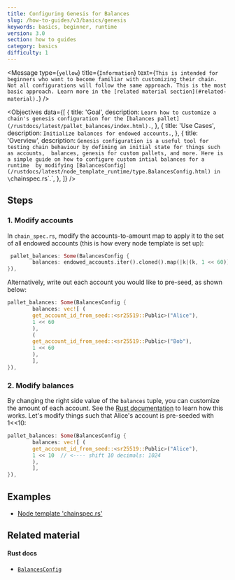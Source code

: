 ```yaml
---
title: Configuring Genesis for Balances
slug: /how-to-guides/v3/basics/genesis
keywords: basics, beginner, runtime
version: 3.0 
section: how to guides
category: basics
difficulty: 1
---
```


<Message
  type={`yellow`}
  title={`Information`}
  text={`This is intended for beginners who want to become familiar with customizing their chain. Not all configurations will follow the same approach. This is the most basic approach. Learn more in the [related material section](#related-material).`}
/>

<Objectives
  data={[
    {
      title: 'Goal',
      description: `Learn how to customize a chain's genesis configuration for the [balances pallet](/rustdocs/latest/pallet_balances/index.html).`,
    },
    {
      title: 'Use Cases',
      description:
        `Initialize balances for endowed accounts.`,
    },
    {
      title: 'Overview',
      description:
        `Genesis configuration is a useful tool for testing chain behaviour by defining an initial state for things such as accounts, 
        balances, genesis for custom pallets, and more. Here is a simple guide on how to configure custom intial balances for a runtime 
        by modifying [BalancesConfig](/rustdocs/latest/node_template_runtime/type.BalancesConfig.html) in \`chainspec.rs\`.`,
    },
  ]}
/>

## Steps

### 1. Modify accounts

In `chain_spec.rs`, modify the accounts-to-amount map to apply it to the set of all endowed accounts (this is how every node template is set up):

```rust
 pallet_balances: Some(BalancesConfig {
		balances: endowed_accounts.iter().cloned().map(|k|(k, 1 << 60)).collect(),
}),
```

Alternatively, write out each account you would like to pre-seed, as shown below:

```rust
pallet_balances: Some(BalancesConfig {
		balances: vec![ (
		get_account_id_from_seed::<sr25519::Public>("Alice"),
		1 << 60
		),
		(
		get_account_id_from_seed::<sr25519::Public>("Bob"),
		1 << 60
		),
		],
}),
```

### 2. Modify balances

By changing the right side value of the `balances` tuple, you can customize the amount of each account. See the [Rust documentation][genesis-config-rustdocs] to learn how this works. Let's modify things such that Alice's account is pre-seeded with 1<<10:

```rust
pallet_balances: Some(BalancesConfig {
		balances: vec![ (
		get_account_id_from_seed::<sr25519::Public>("Alice"),
		1 << 10  // <---- shift 10 decimals: 1024
		),
		],
}),
```

## Examples

- [Node template 'chainspec.rs'][node-template-chainspec]

## Related material

#### Rust docs

- [`BalancesConfig`][balances-config-rustdocs]

[balances-config-rustdocs]: /rustdocs/latest/node_template_runtime/type.BalancesConfig.html
[genesis-config-rustdocs]: /rustdocs/latest/pallet_balances/struct.GenesisConfig.html
[node-template-chainspec]: https://github.com/substrate-developer-hub/substrate-node-template/blob/master/node/src/chain_spec.rs#L142-L144
